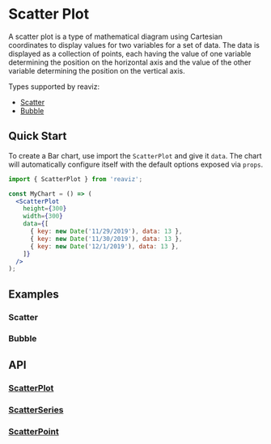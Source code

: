 
<Meta of={ScatterPlotLinearStory} />

# Scatter Plot

A scatter plot is a type of mathematical diagram using Cartesian coordinates to
display values for two variables for a set of data. The data is displayed as a collection
of points, each having the value of one variable determining the position on the horizontal
axis and the value of the other variable determining the position on the vertical axis.

Types supported by reaviz:

- [Scatter](/docs/charts/scatter-plot#scatter)
- [Bubble](/docs/charts/scatter-plot#bubble)

## Quick Start
To create a Bar chart, use import the `ScatterPlot` and give it `data`. The chart
will automatically configure itself with the default options exposed via `props`.

```jsx
import { ScatterPlot } from 'reaviz';

const MyChart = () => (
  <ScatterPlot
    height={300}
    width={300}
    data={[
      { key: new Date('11/29/2019'), data: 13 },
      { key: new Date('11/30/2019'), data: 13 },
      { key: new Date('12/1/2019'), data: 13 },
    ]}
  />
);
```

## Examples

### Scatter
<ToggleCanvas of={ScatterPlotLinearStory.Simple} storybook="charts-scatter-plot-linear--simple" />

### Bubble
<ToggleCanvas of={ScatterPlotLinearStory.Bubble} storybook="charts-scatter-plot-linear--bubble" />

## API
### [ScatterPlot](https://github.com/reaviz/reaviz/blob/master/src/ScatterPlot/ScatterPlot.tsx)
<PropsTable name="ScatterPlot" />

### [ScatterSeries](https://github.com/reaviz/reaviz/blob/master/src/ScatterPlot/ScatterSeries/ScatterSeries.tsx)
<PropsTable name="ScatterSeries" />

### [ScatterPoint](https://github.com/reaviz/reaviz/blob/master/src/ScatterPlot/ScatterSeries/ScatterPoint.tsx)
<PropsTable name="ScatterPoint" />
